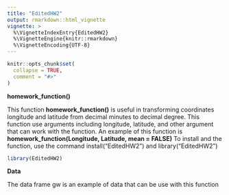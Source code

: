 ```yaml
---
title: "EditedHW2"
output: rmarkdown::html_vignette
vignette: >
  %\VignetteIndexEntry{EditedHW2}
  %\VignetteEngine{knitr::rmarkdown}
  %\VignetteEncoding{UTF-8}
---
```


```r
knitr::opts_chunk$set(
  collapse = TRUE,
  comment = "#>"
)
```
**homework_function()**

This function **homework_function()** is useful in transforming coordinates longitude and latitude from decimal minutes to decimal degree. This function use arguments including longitude, latitude, and other argument that can work with the function. An example of this function is **homework_function(Longitude, Latitude, mean = FALSE)** To install and the function, use the command install("EditedHW2") and library("EditedHW2")
```r
library(EditedHW2)
```

**Data**

The data frame gw is an example of data that can be use with this function